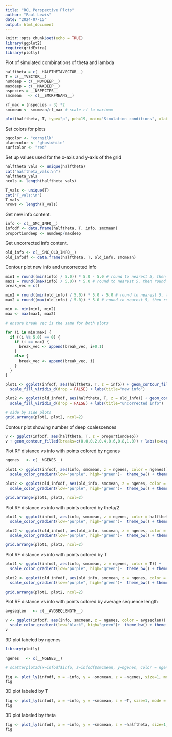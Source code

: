 ```yaml
---
title: "RGL Perspective Plots"
author: "Paul Lewis"
date: "2024-07-15"
output: html_document
---
```


```r
knitr::opts_chunk$set(echo = TRUE)
library(ggplot2)
require(gridExtra)
library(plotly)
```

Plot of simulated combinations of theta and lambda

```r
halftheta = c(__HALFTHETAVECTOR__)
T = c(__TVECTOR__)
numdeep = c(__NUMDEEP__)
maxdeep = c(__MAXDEEP__)
nspecies = __NSPECIES__
smcmean   <- c(__SMCRFMEANS__)

rf_max = (nspecies - 3) *2
smcmean <- smcmean/rf_max # scale rf to maximum

plot(halftheta, T, type="p", pch=19, main="Simulation conditions", xlab="theta/2", ylab="T")
```
Set colors for plots

```r
bgcolor <- "cornsilk"
planecolor <- "ghostwhite"
surfcolor <- "red"
```

Set up values used for the x-axis and y-axis of the grid

```r
halftheta_vals <- unique(halftheta)
cat("halftheta_vals:\n")
halftheta_vals
ncols <- length(halftheta_vals)

T_vals <- unique(T)
cat("T_vals:\n")
T_vals
nrows <- length(T_vals)
```

Get new info content.

```r
info <- c(__SMC_INFO__)
infodf <- data.frame(halftheta, T, info, smcmean)
proportiondeep <- numdeep/maxdeep
```

Get uncorrected info content.

```r
old_info <- c(__SMC_OLD_INFO__)
old_infodf <- data.frame(halftheta, T, old_info, smcmean)
```

Contour plot new info and uncorrected info

```r
min1 = round((min(info) / 5.0)) * 5.0 - 5.0 # round to nearest 5, then round down
max1 = round((max(info) / 5.0)) * 5.0 # round to nearest 5, then round up
break_vec = c()

min2 = round((min(old_info) / 5.0)) * 5.0 - 5.0 # round to nearest 5, then round down
max2 = round((max(old_info) / 5.0)) * 5.0 # round to nearest 5, then round up

min <- min(min1, min2)
max <- max(max1, max2)

# ensure break vec is the same for both plots

for (i in min:max) {
  if ((i %% 5.0) == 0) {
    if (i == max) {
      break_vec <- append(break_vec, i+0.1)
    }
    else {
      break_vec <- append(break_vec, i)
    }
  }
}

plot1 <- ggplot(infodf, aes(halftheta, T, z = info)) + geom_contour_filled(breaks=c(break_vec)) + labs(x=expression(theta/2))+
  scale_fill_viridis_d(drop = FALSE) + labs(title="new info")

plot2 <- ggplot(old_infodf, aes(halftheta, T, z = old_info)) + geom_contour_filled(breaks=c(break_vec)) + labs(x=expression(theta/2)) +
  scale_fill_viridis_d(drop = FALSE) + labs(title="uncorrected info")

# side by side plots
grid.arrange(plot1, plot2, ncol=2)

```

Contour plot showing number of deep coalescences

```r
v <- ggplot(infodf, aes(halftheta, T, z = proportiondeep))
v + geom_contour_filled(breaks=c(0.0,0.2,0.4,0.6,0.8,1.0)) + labs(x=expression(theta/2))
```

Plot RF distance vs info with points colored by ngenes
```r
ngenes   <- c(__NGENES__)

plot1 <- ggplot(infodf, aes(info, smcmean, z = ngenes, color = ngenes)) +
  scale_color_gradient(low="purple", high="green")+  theme_bw() + theme_classic() + ylab("inaccuracy") + geom_point(size=5, alpha=0.3) + xlab("corrected info") + xlim(min-5, max)

plot2 <- ggplot(old_infodf, aes(old_info, smcmean, z = ngenes, color = ngenes)) +
  scale_color_gradient(low="purple", high="green")+  theme_bw() + theme_classic() + ylab("inaccuracy") + geom_point(size=5, alpha=0.3) + xlab("uncorrected info") + xlim(min-5, max)

grid.arrange(plot1, plot2, ncol=2)
```

Plot RF distance vs info with points colored by theta/2
```r
plot1 <- ggplot(infodf, aes(info, smcmean, z = ngenes, color = halftheta)) +
  scale_color_gradient(low="purple", high="green")+  theme_bw() + theme_classic() + ylab("inaccuracy") + geom_point(size=5, alpha=0.3) + xlab("corrected info") + xlim(min-5, max)

plot2 <- ggplot(old_infodf, aes(old_info, smcmean, z = ngenes, color = halftheta)) +
  scale_color_gradient(low="purple", high="green")+  theme_bw() + theme_classic() + ylab("inaccuracy") + geom_point(size=5, alpha=0.3) + xlab("uncorrected info") + xlim(min-5, max)

grid.arrange(plot1, plot2, ncol=2)
```

Plot RF distance vs info with points colored by T
```r
plot1 <- ggplot(infodf, aes(info, smcmean, z = ngenes, color = T)) +
  scale_color_gradient(low="purple", high="green")+  theme_bw() + theme_classic() + ylab("inaccuracy") + geom_point(size=5, alpha=0.3) + xlab("corrected info") + xlim(min-5, max)

plot2 <- ggplot(old_infodf, aes(old_info, smcmean, z = ngenes, color = T)) +
  scale_color_gradient(low="purple", high="green")+  theme_bw() + theme_classic() + ylab("inaccuracy") + geom_point(size=5, alpha=0.3) + xlab("uncorrected info") + xlim(min-5, max)

grid.arrange(plot1, plot2, ncol=2)
```

Plot RF distance vs info with points colored by average sequence length
```r
avgseqlen   <- c(__AVGSEQLENGTH__)

v <- ggplot(infodf, aes(info, smcmean, z = ngenes, color = avgseqlen)) +
  scale_color_gradient(low="black", high="green")+  theme_bw() + theme_classic() + ylab("inaccuracy") + geom_point(size=5, alpha=0.3)
v
```

3D plot labeled by ngenes

```r
library(plotly)

ngenes   <- c(__NGENES__)

# scatterplot3d(x=infodf$info, z=infodf$smcmean, y=ngenes, color = ngenes)

fig <- plot_ly(infodf, x = ~info, y = ~smcmean, z = ~ngenes, size=1, mode = "markers", color=ngenes)
fig
```

3D plot labeled by T
```r
fig <- plot_ly(infodf, x = ~info, y = ~smcmean, z = ~T, size=1, mode = "markers", color=T)
fig 

```

3D plot labeled by theta
```r
fig <- plot_ly(infodf, x = ~info, y = ~smcmean, z = ~halftheta, size=1, mode = "markers", color=halftheta)
fig
```